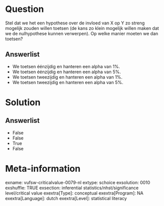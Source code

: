 Question
========
Stel dat we het een hypothese over de invloed van X op Y zo streng
mogelijk zouden willen toetsen (de kans zo klein mogelijk willen maken
dat we de nulhypothese kunnen verwerpen). Op welke manier moeten we dan
toetsen?

Answerlist
----------
* We toetsen éénzijdig en hanteren een alpha van 1%.
* We toetsen éénzijdig en hanteren een alpha van 5%.
* We toetsen tweezijdig en hanteren een alpha van 1%.
* We toetsen tweezijdig en hanteren een alpha van 5%.

Solution
========










Answerlist
----------
* False
* False
* True
* False

Meta-information
================
exname: vufsw-criticalvalue-0079-nl
extype: schoice
exsolution: 0010
exshuffle: TRUE
exsection: inferential statistics/nhst/significance level/critical value
exextra[Type]: conceptual
exextra[Program]: NA
exextra[Language]: dutch
exextra[Level]: statistical literacy

